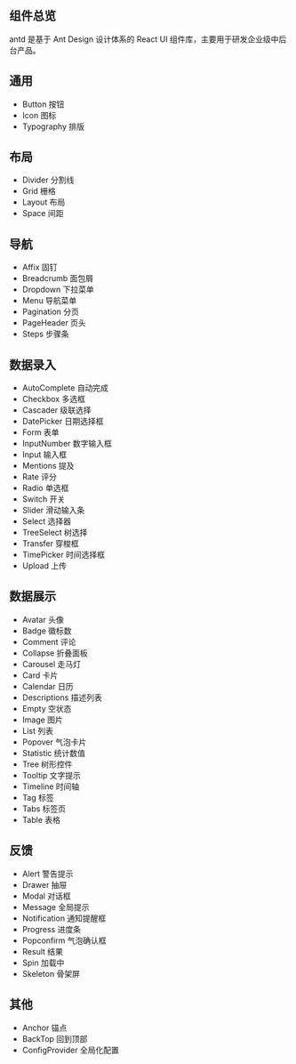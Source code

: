 <Meta title="开始/组件总览" />

## 组件总览
antd 是基于 Ant Design 设计体系的 React UI 组件库，主要用于研发企业级中后台产品。

## 通用
- Button 按钮
- Icon 图标
- Typography 排版

## 布局
- Divider 分割线
- Grid 栅格
- Layout 布局
- Space 间距

## 导航
- Affix 固钉
- Breadcrumb 面包屑
- Dropdown 下拉菜单
- Menu 导航菜单
- Pagination 分页
- PageHeader 页头
- Steps 步骤条

## 数据录入
- AutoComplete 自动完成
- Checkbox 多选框
- Cascader 级联选择
- DatePicker 日期选择框
- Form 表单
- InputNumber 数字输入框
- Input 输入框
- Mentions 提及
- Rate 评分
- Radio 单选框
- Switch 开关
- Slider 滑动输入条
- Select 选择器
- TreeSelect 树选择
- Transfer 穿梭框
- TimePicker 时间选择框
- Upload 上传

## 数据展示
- Avatar 头像
- Badge 徽标数
- Comment 评论
- Collapse 折叠面板
- Carousel 走马灯
- Card 卡片
- Calendar 日历
- Descriptions 描述列表
- Empty 空状态
- Image 图片
- List 列表
- Popover 气泡卡片
- Statistic 统计数值
- Tree 树形控件
- Tooltip 文字提示
- Timeline 时间轴
- Tag 标签
- Tabs 标签页
- Table 表格


## 反馈
- Alert 警告提示
- Drawer 抽屉
- Modal 对话框
- Message 全局提示
- Notification 通知提醒框
- Progress 进度条
- Popconfirm 气泡确认框
- Result 结果
- Spin 加载中
- Skeleton 骨架屏

## 其他
- Anchor 锚点
- BackTop 回到顶部
- ConfigProvider 全局化配置
